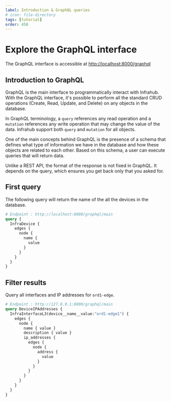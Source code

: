 ```yaml
---
label: Introduction & GraphQL queries
# icon: file-directory
tags: [tutorial]
order: 450
---
```


# Explore the GraphQL interface

The GraphQL interface is accessible at [http://localhost:8000/graphql](http://localhost:8000/graphql)

## Introduction to GraphQL

GraphQL is the main interface to programmatically interact with Infrahub. With the GraphQL interface, it's possible to perform all the standard CRUD operations (Create, Read, Update, and Delete) on any objects in the database.

In GraphQL terminology, a `query` references any read operation and a `mutation` references any write operation that may change the value of the data. Infrahub support both `query` and `mutation` for all objects.

One of the main concepts behind GraphQL is the presence of a schema that defines what type of information we have in the database and how these objects are related to each other. Based on this schema, a user can execute queries that will return data.

Unlike a REST API, the format of the response is not fixed in GraphQL. It depends on the query, which ensures you get back only that you asked for.

## First query

The following query will return the name of the all the devices in the database.

```graphql # First Query
# Endpoint : http://localhost:8000/graphql/main
query {
  InfraDevice {
    edges {
      node {
        name {
          value
        }
      }
    }
  }
}
```

## Filter results

Query all interfaces and IP addresses for `ord1-edge`.

```graphql # GraphQL query with a top level filter
# Endpoint : http://127.0.0.1:8000/graphql/main
query DeviceIPAddresses {
  InfraInterfaceL3(device__name__value:"ord1-edge1") {
    edges {
      node {
        name { value }
        description { value }
        ip_addresses {
          edges {
            node {
              address {
                value
              }
            }
          }
        }
      }
    }
  }
}
```
